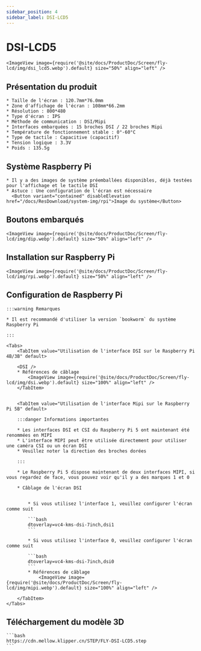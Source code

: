 ```yaml
---
sidebar_position: 4
sidebar_label: DSI-LCD5
---
```





# DSI-LCD5

    <ImageView image={require('@site/docs/ProductDoc/Screen/fly-lcd/img/dsi_lcd5.webp').default} size="50%" align="left" />

## Présentation du produit

    * Taille de l'écran : 120.7mm*76.0mm
    * Zone d'affichage de l'écran : 108mm*66.2mm
    * Résolution : 800*480
    * Type d'écran : IPS
    * Méthode de communication : DSI/Mipi
    * Interfaces embarquées : 15 broches DSI / 22 broches Mipi
    * Température de fonctionnement stable : 0°-60°C
    * Type de tactile : Capacitive (capacitif)
    * Tension logique : 3.3V
    * Poids : 135.5g

## Système Raspberry Pi
    * Il y a des images de système préemballées disponibles, déjà testées pour l'affichage et le tactile DSI
    * Astuce : Une configuration de l'écran est nécessaire
      <Button variant="contained" disableElevation href="/docs/ResDownload/system-img/rpi">Image du système</Button>

## Boutons embarqués

    <ImageView image={require('@site/docs/ProductDoc/Screen/fly-lcd/img/dip.webp').default} size="50%" align="left" />

## Installation sur Raspberry Pi

    <ImageView image={require('@site/docs/ProductDoc/Screen/fly-lcd/img/rpi.webp').default} size="50%" align="left" />

## Configuration de Raspberry Pi

    :::warning Remarques

    * Il est recommandé d'utiliser la version `bookworm` du système Raspberry Pi

    :::

    <Tabs>
        <TabItem value="Utilisation de l'interface DSI sur le Raspberry Pi 4B/3B" default>
        
        <DSI />
        * Références de câblage
            <ImageView image={require('@site/docs/ProductDoc/Screen/fly-lcd/img/dsi.webp').default} size="100%" align="left" />
        </TabItem>


        <TabItem value="Utilisation de l'interface Mipi sur le Raspberry Pi 5B" default>

        :::danger Informations importantes

        * Les interfaces DSI et CSI du Raspberry Pi 5 ont maintenant été renommées en MIPI
        * L'interface MIPI peut être utilisée directement pour utiliser une caméra CSI ou un écran DSI
        * Veuillez noter la direction des broches dorées

        :::

        * Le Raspberry Pi 5 dispose maintenant de deux interfaces MIPI, si vous regardez de face, vous pouvez voir qu'il y a des marques 1 et 0

        * Câblage de l'écran DSI


            * Si vous utilisez l'interface 1, veuillez configurer l'écran comme suit

            ```bash
            dtoverlay=vc4-kms-dsi-7inch,dsi1
            ```

            * Si vous utilisez l'interface 0, veuillez configurer l'écran comme suit

            ```bash
            dtoverlay=vc4-kms-dsi-7inch,dsi0
            ```
            * Références de câblage
                <ImageView image={require('@site/docs/ProductDoc/Screen/fly-lcd/img/mipi.webp').default} size="100%" align="left" />

        </TabItem>
    </Tabs>


## Téléchargement du modèle 3D

    ```bash
    https://cdn.mellow.klipper.cn/STEP/FLY-DSI-LCD5.step
    ```
